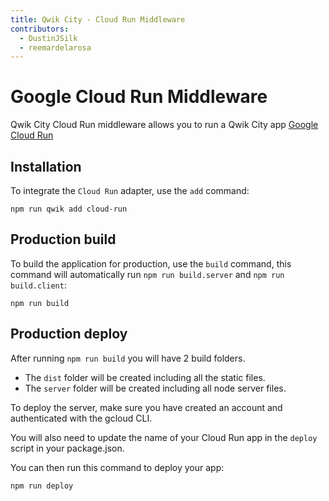 ```yaml
---
title: Qwik City - Cloud Run Middleware
contributors:
  - DustinJSilk
  - reemardelarosa
---
```


# Google Cloud Run Middleware

Qwik City Cloud Run middleware allows you to run a Qwik City app [Google Cloud Run](https://cloud.google.com/run)

## Installation

To integrate the `Cloud Run` adapter, use the `add` command:

```shell
npm run qwik add cloud-run
```

## Production build

To build the application for production, use the `build` command, this command will automatically run `npm run build.server` and `npm run build.client`:

```shell
npm run build
```

## Production deploy

After running `npm run build` you will have 2 build folders.

- The `dist` folder will be created including all the static files.
- The `server` folder will be created including all node server files.

To deploy the server, make sure you have created an account and authenticated with the gcloud CLI.

You will also need to update the name of your Cloud Run app in the `deploy` script in your package.json.

You can then run this command to deploy your app:

`npm run deploy`
